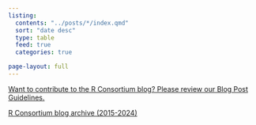 ```yaml
---
listing:
  contents: "../posts/*/index.qmd"
  sort: "date desc"
  type: table
  feed: true
  categories: true

page-layout: full
---
```


[Want to contribute to the R Consortium blog? Please review our Blog Post Guidelines.](guidelines.qmd)


[R Consortium blog archive (2015-2024)](https://archive.r-consortium.org/news/blog)

